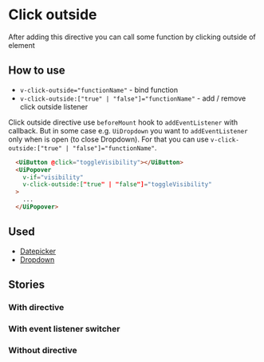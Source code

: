 
# Click outside
After adding this directive you can call some function by clicking outside of element

## How to use
* `v-click-outside="functionName"` - bind function
* `v-click-outside:["true" | "false"]="functionName"` - add / remove click outside listener


<Alert>
  <p>Click outside directive use <code>beforeMount</code> hook to <code>addEventListener</code> with callback.
  But in some case e.g. <code>UiDropdown</code> you want to <code>addEventListener</code> only when is open (to close Dropdown).
  For that you can use <code>v-click-outside:["true" | "false"]="functionName"</code>.</p>
</Alert>

```html
  <UiButton @click="toggleVisibility"></UiButton>
  <UiPopover
    v-if="visibility"
    v-click-outside:["true" | "false"]="toggleVisibility"
  >
    ...
  </UiPopover>
```

## Used
* [Datepicker](/docs/organisms-datepicker--common)
* [Dropdown](/docs/molecules-dropdown--with-content-slot)

## Stories
### With directive
<Canvas>
  <Story id="utilities-directives-click-outside--with-directive"/>
</Canvas>

### With event listener switcher
<Canvas>
  <Story id="utilities-directives-click-outside--with-directive-switcher"/>
</Canvas>

### Without directive
<Canvas>
  <Story id="utilities-directives-click-outside--without-directive"/>
</Canvas>
